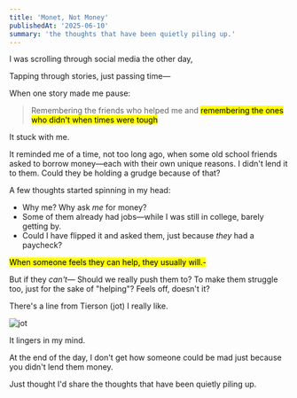 ```yaml
---
title: 'Monet, Not Money'
publishedAt: '2025-06-10'
summary: 'the thoughts that have been quietly piling up.'
---
```


I was scrolling through social media the other day,

Tapping through stories, just passing time—

When one story made me pause:

> Remembering the friends who helped me and <mark>remembering the ones who didn't when times were tough</mark>

It stuck with me.

It reminded me of a time, not too long ago, when some old school friends asked to borrow money—each with their own unique reasons. I didn't lend it to them. Could they be holding a grudge because of that?

A few thoughts started spinning in my head:
- Why me? Why ask *me* for money?
- Some of them already had jobs—while I was still in college, barely getting by.
- Could I have flipped it and asked them, just because *they* had a paycheck?

<mark>When someone feels they can help, they usually will.-</mark>

But if they _can't_—
Should we really push them to?
To make them struggle too, just for the sake of "helping"?
Feels off, doesn't it?

There's a line from Tierson (jot) I really like.
<div className="flex justify-center items-center">
<Image
size='large'
className='hover:scale-102 transition-transform'
src="https://media.discordapp.net/attachments/1371923869300035684/1385311670535979038/Photos_dSUga39U12.png?ex=68599008&is=68583e88&hm=6315dab4ec1e8f6c7aee90512ad469c611f4c1e890a081dea0287840fbcab701&=&format=webp&quality=lossless" 
alt="jot"/>
</div>

It lingers in my mind.

At the end of the day,
I don't get how someone could be mad
just because you didn't lend them money.

Just thought I'd share the thoughts that have been quietly piling up.
